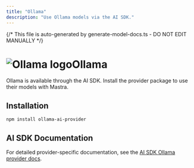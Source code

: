```yaml
---
title: "Ollama"
description: "Use Ollama models via the AI SDK."
---
```


{/* This file is auto-generated by generate-model-docs.ts - DO NOT EDIT MANUALLY */}

# <img src="https://models.dev/logos/ollama.svg" alt="Ollama logo" className="inline w-8 h-8 mr-2 align-middle dark:invert dark:brightness-0 dark:contrast-200" />Ollama

Ollama is available through the AI SDK. Install the provider package to use their models with Mastra.

## Installation

```bash npm2yarn copy
npm install ollama-ai-provider
```

## AI SDK Documentation

For detailed provider-specific documentation, see the [AI SDK Ollama provider docs](https://ai-sdk.dev/providers/community-providers/ollama).
